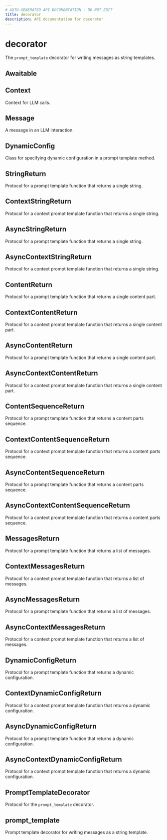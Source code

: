 ```yaml
---
# AUTO-GENERATED API DOCUMENTATION - DO NOT EDIT
title: decorator
description: API documentation for decorator
---
```


# decorator

The `prompt_template` decorator for writing messages as string templates.

## <ApiType type="Alias" path="prompt_templates/decorator/index" symbolName="Awaitable" /> Awaitable

## <ApiType type="Alias" path="prompt_templates/decorator/index" symbolName="Context" /> Context

Context for LLM calls.

## <ApiType type="Alias" path="prompt_templates/decorator/index" symbolName="Message" /> Message

A message in an LLM interaction.

## <ApiType type="Alias" path="prompt_templates/decorator/index" symbolName="DynamicConfig" /> DynamicConfig

Class for specifying dynamic configuration in a prompt template method.

## <ApiType type="Class" path="prompt_templates/decorator/index" symbolName="StringReturn" /> StringReturn

Protocol for a prompt template function that returns a single string.

## <ApiType type="Class" path="prompt_templates/decorator/index" symbolName="ContextStringReturn" /> ContextStringReturn

Protocol for a context prompt template function that returns a single string.

## <ApiType type="Class" path="prompt_templates/decorator/index" symbolName="AsyncStringReturn" /> AsyncStringReturn

Protocol for a prompt template function that returns a single string.

## <ApiType type="Class" path="prompt_templates/decorator/index" symbolName="AsyncContextStringReturn" /> AsyncContextStringReturn

Protocol for a context prompt template function that returns a single string.

## <ApiType type="Class" path="prompt_templates/decorator/index" symbolName="ContentReturn" /> ContentReturn

Protocol for a prompt template function that returns a single content part.

## <ApiType type="Class" path="prompt_templates/decorator/index" symbolName="ContextContentReturn" /> ContextContentReturn

Protocol for a context prompt template function that returns a single content part.

## <ApiType type="Class" path="prompt_templates/decorator/index" symbolName="AsyncContentReturn" /> AsyncContentReturn

Protocol for a prompt template function that returns a single content part.

## <ApiType type="Class" path="prompt_templates/decorator/index" symbolName="AsyncContextContentReturn" /> AsyncContextContentReturn

Protocol for a context prompt template function that returns a single content part.

## <ApiType type="Class" path="prompt_templates/decorator/index" symbolName="ContentSequenceReturn" /> ContentSequenceReturn

Protocol for a prompt template function that returns a content parts sequence.

## <ApiType type="Class" path="prompt_templates/decorator/index" symbolName="ContextContentSequenceReturn" /> ContextContentSequenceReturn

Protocol for a context prompt template function that returns a content parts sequence.

## <ApiType type="Class" path="prompt_templates/decorator/index" symbolName="AsyncContentSequenceReturn" /> AsyncContentSequenceReturn

Protocol for a prompt template function that returns a content parts sequence.

## <ApiType type="Class" path="prompt_templates/decorator/index" symbolName="AsyncContextContentSequenceReturn" /> AsyncContextContentSequenceReturn

Protocol for a context prompt template function that returns a content parts sequence.

## <ApiType type="Class" path="prompt_templates/decorator/index" symbolName="MessagesReturn" /> MessagesReturn

Protocol for a prompt template function that returns a list of messages.

## <ApiType type="Class" path="prompt_templates/decorator/index" symbolName="ContextMessagesReturn" /> ContextMessagesReturn

Protocol for a context prompt template function that returns a list of messages.

## <ApiType type="Class" path="prompt_templates/decorator/index" symbolName="AsyncMessagesReturn" /> AsyncMessagesReturn

Protocol for a prompt template function that returns a list of messages.

## <ApiType type="Class" path="prompt_templates/decorator/index" symbolName="AsyncContextMessagesReturn" /> AsyncContextMessagesReturn

Protocol for a context prompt template function that returns a list of messages.

## <ApiType type="Class" path="prompt_templates/decorator/index" symbolName="DynamicConfigReturn" /> DynamicConfigReturn

Protocol for a prompt template function that returns a dynamic configuration.

## <ApiType type="Class" path="prompt_templates/decorator/index" symbolName="ContextDynamicConfigReturn" /> ContextDynamicConfigReturn

Protocol for a context prompt template function that returns a dynamic configuration.

## <ApiType type="Class" path="prompt_templates/decorator/index" symbolName="AsyncDynamicConfigReturn" /> AsyncDynamicConfigReturn

Protocol for a prompt template function that returns a dynamic configuration.

## <ApiType type="Class" path="prompt_templates/decorator/index" symbolName="AsyncContextDynamicConfigReturn" /> AsyncContextDynamicConfigReturn

Protocol for a context prompt template function that returns a dynamic configuration.

## <ApiType type="Class" path="prompt_templates/decorator/index" symbolName="PromptTemplateDecorator" /> PromptTemplateDecorator

Protocol for the `prompt_template` decorator.

## <ApiType type="Function" path="prompt_templates/decorator/index" symbolName="prompt_template" /> prompt_template

Prompt template decorator for writing messages as a string template.

